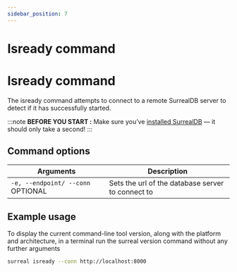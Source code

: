 ```yaml
---
sidebar_position: 7
---
```


# Isready command

# Isready command

The isready command attempts to connect to a remote SurrealDB server to detect if it has successfully started.

:::note
__BEFORE YOU START :__ Make sure you’ve [installed SurrealDB](/docs/surrealdb/nightly/installation/overview/) — it should only take a second!
:::

## Command options

<table>
    <thead>
        <tr>
            <th colspan="2">Arguments</th>
            <th>Description</th>
        </tr>
    </thead>  
    <tbody>
        <tr>
            <td colspan="2">
                <code>-e, --endpoint/ --conn </code>
                <l className='grey'>OPTIONAL</l>
            </td>
            <td>
        Sets the url of the database server to connect to
            </td>
        </tr>
    </tbody>
</table>


## Example usage
To display the current command-line tool version, along with the platform and architecture, in a terminal run the surreal version command without any further arguments

```bash 
surreal isready --conn http://localhost:8000
```